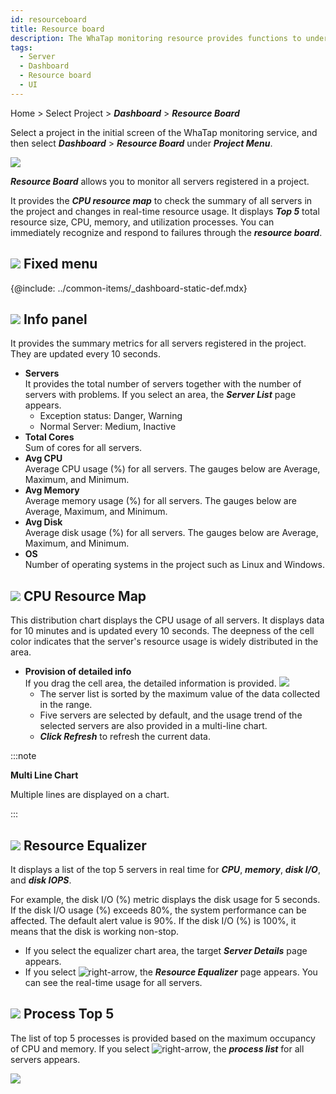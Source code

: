 ```yaml
---
id: resourceboard
title: Resource board
description: The WhaTap monitoring resource provides functions to understand the overall status of a project at a glance.
tags:
  - Server
  - Dashboard
  - Resource board
  - UI
---
```


Home > Select Project > **_Dashboard_** > **_Resource Board_**

Select a project in the initial screen of the WhaTap monitoring service, and then select **_Dashboard_** > **_Resource Board_** under **_Project Menu_**.

![](/img/server-resourceboard.png)

**_Resource Board_** allows you to monitor all servers registered in a project. 

It provides the **_CPU resource map_** to check the summary of all servers in the project and changes in real-time resource usage. It displays **_Top 5_** total resource size, CPU, memory, and utilization processes. You can immediately recognize and respond to failures through the **_resource board_**.

## ![](/img/number-01.png) Fixed menu

{@include: ../common-items/_dashboard-static-def.mdx} 

## ![](/img/number-02.png) Info panel

<!-- 인포 패널 기존 안내

예외: 심각 경고 unknown
정상: normal, pause

 -->

It provides the summary metrics for all servers registered in the project. They are updated every 10 seconds.

-   **Servers**\
      It provides the total number of servers together with the number of servers with problems. If you select an area, the **_Server List_** page appears.
    -   Exception status: <span class='vslow'>Danger</span>, <span class='slow'>Warning</span>
    -   Normal Server: <span class='snormal'>Medium</span>, <span class='k8s-normal'>Inactive</span>
-   **Total Cores**\
    Sum of cores for all servers.
-   **Avg CPU**\
      Average CPU usage (%) for all servers. The gauges below are Average, Maximum, and Minimum.
-   **Avg Memory**\
      Average memory usage (%) for all servers. The gauges below are Average, Maximum, and Minimum.
-   **Avg Disk**\
      Average disk usage (%) for all servers. The gauges below are Average, Maximum, and Minimum.
-   **OS**\
      Number of operating systems in the project such as Linux and Windows.

## ![](/img/number-03.png) CPU Resource Map

This distribution chart displays the CPU usage of all servers. It displays data for 10 minutes and is updated every 10 seconds. The deepness of the cell color indicates that the server's resource usage is widely distributed in the area.

-   **Provision of detailed info**\
      If you drag the cell area, the detailed information is provided.
      ![](https://img.whatap.io/media/images/Screenshot_2021-03-17_server_14861_-_Server_Monitoring18.png)
    -   The server list is sorted by the maximum value of the data collected in the range.
    -   Five servers are selected by default, and the usage trend of the selected servers are also provided in a multi-line chart.
    -   **_Click Refresh_** to refresh the current data. 

:::note

**Multi Line Chart**

Multiple lines are displayed on a chart.

:::

## ![](/img/number-04.png) Resource Equalizer

It displays a list of the top 5 servers in real time for **_CPU_**, **_memory_**, **_disk I/O_**, and **_disk IOPS_**.

For example, the disk I/O (%) metric displays the disk usage for 5 seconds. If the disk I/O usage (%) exceeds 80%, the system performance can be affected. The default alert value is 90%. If the disk I/O (%) is 100%, it means that the disk is working non-stop.

-   If you select the equalizer chart area, the target **_Server Details_** page appears. 
-   If you select ![right-arrow](/img/right-arrow.svg), the **_Resource Equalizer_** page appears. You can see the real-time usage for all servers.

## ![](/img/number-05.png) Process Top 5

The list of top 5 processes is provided based on the maximum occupancy of CPU and memory. If you select ![right-arrow](/img/right-arrow.svg), the **_process list_** for all servers appears. 

![](https://img.whatap.io/media/images/processlist_detail.png)
